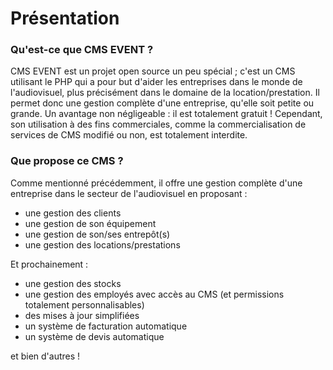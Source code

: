 
# Présentation
### Qu'est-ce que CMS EVENT ?
CMS EVENT est un projet open source un peu spécial ; c'est un CMS utilisant le PHP qui a pour but d'aider les entreprises dans le monde de l'audiovisuel, plus précisément dans le domaine de la location/prestation. Il permet donc une gestion complète d'une entreprise, qu'elle soit petite ou grande. Un avantage non négligeable : il est totalement gratuit ! Cependant, son utilisation à des fins commerciales, comme la commercialisation de services de CMS modifié ou non, est totalement interdite.

### Que propose ce CMS ?
Comme mentionné précédemment, il offre une gestion complète d'une entreprise dans le secteur de l'audiovisuel en proposant :

- une gestion des clients
- une gestion de son équipement
- une gestion de son/ses entrepôt(s)
- une gestion des locations/prestations

Et prochainement :

- une gestion des stocks
- une gestion des employés avec accès au CMS (et permissions totalement personnalisables)
- des mises à jour simplifiées
- un système de facturation automatique
- un système de devis automatique

et bien d'autres !